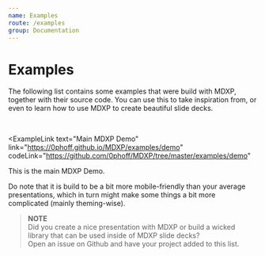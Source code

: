 ```yaml
---
name: Examples
route: /examples
group: Documentation
---
```


# Examples
The following list contains some examples that were build with MDXP, together with their source code.
You can use this to take inspiration from, or even to learn how to use MDXP to create beautiful slide decks.

<br />

<ExampleLink
  text="Main MDXP Demo"
  link="https://0phoff.github.io/MDXP/examples/demo"
  codeLink="https://github.com/0phoff/MDXP/tree/master/examples/demo"
>

This is the main MDXP Demo.

Do note that it is build to be a bit more mobile-friendly than your average presentations, which in turn might make some things a bit more complicated (mainly theming-wise).

</ExampleLink>


> __NOTE__  
> Did you create a nice presentation with MDXP or build a wicked library that can be used inside of MDXP slide decks?  
> Open an issue on Github and have your project added to this list.
